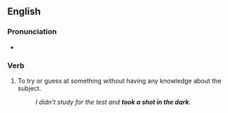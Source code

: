==English==

===Pronunciation===
* {{audio|en|En-au-take a shot in the dark.ogg|Audio (AU)}}

===Verb===
{{head|en|verb|head=[[take]] [[a]] [[shot in the dark]]}}

# {{lb|en|idiomatic}} To try or guess at something without having any knowledge about the subject.
#: ''I didn't study for the test and '''took a shot in the dark'''.''